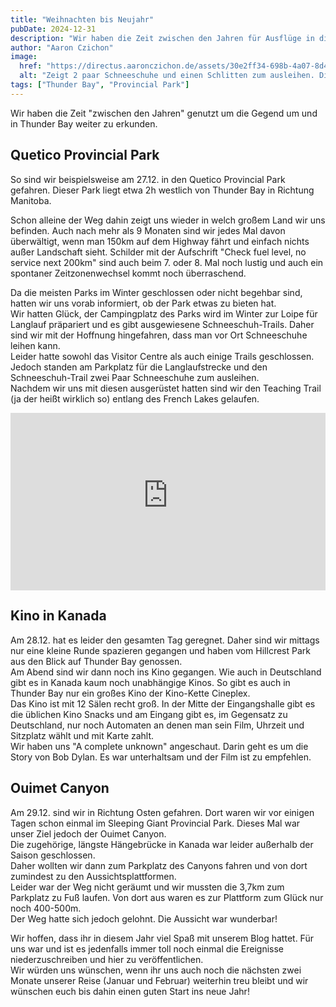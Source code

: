 ```yaml
---
title: "Weihnachten bis Neujahr"
pubDate: 2024-12-31
description: "Wir haben die Zeit zwischen den Jahren für Ausflüge in die Provincial Parks genutzt."
author: "Aaron Czichon"
image:
  href: "https://directus.aaronczichon.de/assets/30e2ff34-698b-4a07-8d43-99da7c3ceedd.jpg?quality=70&width=1600"
  alt: "Zeigt 2 paar Schneeschuhe und einen Schlitten zum ausleihen. Die Schuhe sind in den Schnee gesteckt am Rande eines Parkplatzes welcher mit Schnee bedeckt ist."
tags: ["Thunder Bay", "Provincial Park"]
---
```



Wir haben die Zeit "zwischen den Jahren" genutzt um die Gegend um und in Thunder Bay weiter zu erkunden.   

## Quetico Provincial Park
So sind wir beispielsweise am 27.12. in den Quetico Provincial Park gefahren. Dieser Park liegt etwa 2h westlich von Thunder Bay in Richtung Manitoba.   

Schon alleine der Weg dahin zeigt uns wieder in welch großem Land wir uns befinden. Auch nach mehr als 9 Monaten sind wir jedes Mal davon überwältigt, wenn man 150km auf dem Highway fährt und einfach nichts außer Landschaft sieht. Schilder mit der Aufschrift "Check fuel level, no service next 200km" sind auch beim 7. oder 8. Mal noch lustig und auch ein spontaner Zeitzonenwechsel kommt noch überraschend.

Da die meisten Parks im Winter geschlossen oder nicht begehbar sind, hatten wir uns vorab informiert, ob der Park etwas zu bieten hat.   
Wir hatten Glück, der Campingplatz des Parks wird im Winter zur Loipe für Langlauf präpariert und es gibt ausgewiesene Schneeschuh-Trails. Daher sind wir mit der Hoffnung hingefahren, dass man vor Ort Schneeschuhe leihen kann.   
Leider hatte sowohl das Visitor Centre als auch einige Trails geschlossen.    
Jedoch standen am Parkplatz für die Langlaufstrecke und den Schneeschuh-Trail zwei Paar Schneeschuhe zum ausleihen.   
Nachdem wir uns mit diesen ausgerüstet hatten sind wir den Teaching Trail (ja der heißt wirklich so) entlang des French Lakes gelaufen.

<div style="position: relative; padding-top: 56.25%;">
  <iframe
    src="https://customer-rnx58v5rm01lsk0m.cloudflarestream.com/1e89015aaa62d911e11ae2ffaa14035c/iframe?poster=https%3A%2F%2Fcustomer-rnx58v5rm01lsk0m.cloudflarestream.com%2F1e89015aaa62d911e11ae2ffaa14035c%2Fthumbnails%2Fthumbnail.jpg%3Ftime%3D%26height%3D600"
    loading="lazy"
    style="border: none; position: absolute; top: 0; left: 0; height: 100%; width: 100%;"
    allow="accelerometer; gyroscope; autoplay; encrypted-media; picture-in-picture;"
    allowfullscreen="true"
  ></iframe>
</div>

## Kino in Kanada

Am 28.12. hat es leider den gesamten Tag geregnet. Daher sind wir mittags nur eine kleine Runde spazieren gegangen und haben vom Hillcrest Park aus den Blick auf Thunder Bay genossen.   
Am Abend sind wir dann noch ins Kino gegangen. Wie auch in Deutschland gibt es in Kanada kaum noch unabhängige Kinos. So gibt es auch in Thunder Bay nur ein großes Kino der Kino-Kette Cineplex.    
Das Kino ist mit 12 Sälen recht groß. In der Mitte der Eingangshalle gibt es die üblichen Kino Snacks und am Eingang gibt es, im Gegensatz zu Deutschland, nur noch Automaten an denen man sein Film, Uhrzeit und Sitzplatz wählt und mit Karte zahlt.    
Wir haben uns "A complete unknown" angeschaut. Darin geht es um die Story von Bob Dylan. Es war unterhaltsam und der Film ist zu empfehlen.

## Ouimet Canyon

Am 29.12. sind wir in Richtung Osten gefahren. Dort waren wir vor einigen Tagen schon einmal im Sleeping Giant Provincial Park. Dieses Mal war unser Ziel jedoch der Ouimet Canyon.    
Die zugehörige, längste Hängebrücke in Kanada war leider außerhalb der Saison geschlossen.   
Daher wollten wir dann zum Parkplatz des Canyons fahren und von dort zumindest zu den Aussichtsplattformen.   
Leider war der Weg nicht geräumt und wir mussten die 3,7km zum Parkplatz zu Fuß laufen. Von dort aus waren es zur Plattform zum Glück nur noch 400-500m.    
Der Weg hatte sich jedoch gelohnt. Die Aussicht war wunderbar!

<DirectusGallery folderName="54 Christmas to New Year" />

Wir hoffen, dass ihr in diesem Jahr viel Spaß mit unserem Blog hattet. Für uns war und ist es jedenfalls immer toll noch einmal die Ereignisse niederzuschreiben und hier zu veröffentlichen.   
Wir würden uns wünschen, wenn ihr uns auch noch die nächsten zwei Monate unserer Reise (Januar und Februar) weiterhin treu bleibt und wir wünschen euch bis dahin einen guten Start ins neue Jahr!